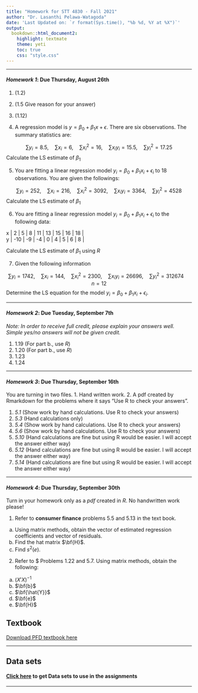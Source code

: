 ```yaml
---
title: "Homework for STT 4830 - Fall 2021"
author: "Dr. Lasanthi Pelawa-Watagoda"
date: 'Last Updated on: `r format(Sys.time(), "%b %d, %Y at %X")`'
output: 
  bookdown::html_document2: 
    highlight: textmate
    theme: yeti
    toc: true
    css: "style.css"
---
```


***

#### ***Homework 1*: Due Thursday, August 26th**

1) (1.2)
2) (1.5 Give reason for your answer)
3) (1.12)


4) A regression model is $y = \beta_0 + \beta_1x + \epsilon$. There are six observations. The summary statistics are:

$$\sum y_i = 8.5,\quad \sum x_i = 6,\quad \sum x_i^2 = 16,\quad \sum x_iy_i = 15.5,\quad \sum y_i^2 = 17.25$$
Calculate the LS estimate of $\beta_1$

5) You are fitting a linear regression model $y_i = \beta_0 + \beta_1x_i + \epsilon_i$ to 18 observations. You are given the followings:

$$\sum y_i = 252,\quad \sum x_i = 216,\quad \sum x_i^2 = 3092,\quad \sum x_iy_i = 3364,\quad \sum y_i^2 = 4528$$
Calculate the LS estimate of $\beta_1$

6) You are fitting a linear regression model $y_i = \beta_0 + \beta_1x_i + \epsilon_i$ to the following data:


| x   | 2   | 5   | 8   | 11  | 13  | 15  | 16  | 18  |
| y | -10 | -9 | -4 | 0 | 4 | 5 | 6 | 8 |





Calculate the LS estimate of $\beta_1$ using $R$

7) Given the following information 

$$\sum y_i = 1742,\quad \sum x_i = 144,\quad \sum x_i^2 = 2300,\quad \sum x_iy_i = 26696,\quad \sum y_i^2 = 312674 \quad n = 12$$
Determine the LS equation for the model $y_i = \beta_0 + \beta_1x_i + \epsilon_i$.

***


#### ***Homework 2*: Due Tuesday, September 7th**

*Note: In order to receive full credit, please explain your answers well. Simple yes/no answers will not be given credit.*

1) 1.19 (For part b., use $R$)
2) 1.20 (For part b., use $R$)
3) 1.23
4) 1.24



***

#### ***Homework 3*: Due Thursday, September 16th**

You are turning in two files. 1. Hand written work. 2. A pdf created by Rmarkdown for the problems where it says "Use R to check your answers".

1) *5.1*  (Show work by hand calculations. Use R to check your answers)
2) *5.3*  (Hand calculations only)
3) *5.4*  (Show work by hand calculations. Use R to check your answers)
4) *5.6*  (Show work by hand calculations. Use R to check your answers)
5) *5.10* (Hand calculations are fine but using R would be easier. I will accept the answer either way)
6) *5.12* (Hand calculations are fine but using R would be easier. I will accept the answer either way)
7) *5.14* (Hand calculations are fine but using R would be easier. I will accept the answer either way)



***



#### ***Homework 4*: Due Thursday, September 30th**
Turn in your homework only as a *pdf* created in $R$. No handwritten work please!

1) Refer to $\textbf{consumer finance}$ problems 5.5 and 5.13 in the text book.
 a) Using matrix methods, obtain the vector of estimated regression coefficients and vector of residuals. 
 b) Find the hat matrix $\bf{H}$.
 c) Find $s^2(e)$.
 
 
2) Refer to $\textbf{Plastic hardness} Problems 1.22 and 5.7. Using matrix methods, obtain the following: 
  (a) $(X' X)^{-1}$
  (b) $\bf{b}$
  (c) $\bf{\hat{Y}}$
  (d) $\bf{e}$ 
  (e) $\bf{H}$ 
  
<!--
#### ***Homework 5*: Due Tuesday, October 6th**

3) 3.3 - Note: for part e) conduct the Breusch-Pagan test instead Brown-Forsythe test using $\alpha = 0.01$
4) 3.4
5) 3.10
6) 3.11
7) 3.15


#### ***Homework 6*: Due Sunday, October 18th**

Turn in your homework only as a *pdf* created in $R$. No handwritten work please!

1) 3.17
2) 6.5 (except part f)
3) 6.15


#### ***Homework 7*: Due Wednesday, October 28th**

Turn in your homework only as a *pdf* created in $R$. No handwritten work please!

1) 6.7
2) 6.8
3) 6.16
4) 6.17


***

#### ***Homework 8*: Due Monday, November 9th**

Turn in your homework only as a *pdf* created in $R$. No handwritten work please!

1) 9.10
2) 9.11
3) 9.18 (Ignore the second half of the part a))




***

#### ***Homework 9*: Due Wednesday, November 16th**

Turn in your homework only as a *pdf* created in $R$. No handwritten work please!

1) 9.22
2) 14.7
3) 14.11




***

#### ***Homework 10*: Due Tuesday, November 24th**

Turn in your homework only as a *pdf* created in $R$. No handwritten work please!

1) 14.12
2) 14.18
3) 14.14
4) 14.20
5) 14.22



***
-->

## **Textbook**
[Download PFD textbook here](4830_Textbook.pdf)

***

## **Data sets**
#### [Click here](http://www.cnachtsheim-text.csom.umn.edu/About%20This%20CD.html) to get Data sets to use in the assignments 

***

    
    

    
    